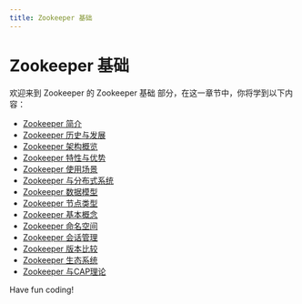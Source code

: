 ```yaml
---
title: Zookeeper 基础
---
```


# Zookeeper 基础

欢迎来到 Zookeeper 的 Zookeeper 基础 部分，在这一章节中，你将学到以下内容：

- [Zookeeper 简介](./0-introduction-to-zookeeper.mdx)
- [Zookeeper 历史与发展](./1-zookeeper-history-and-development.mdx)
- [Zookeeper 架构概览](./2-overview-of-zookeeper-architecture.mdx)
- [Zookeeper 特性与优势](./3-zookeeper-features-and-benefits.mdx)
- [Zookeeper 使用场景](./4-zookeeper-usage-scenarios.mdx)
- [Zookeeper 与分布式系统](./5-zookeeper-and-distributed-systems.mdx)
- [Zookeeper 数据模型](./6-zookeeper-data-model.mdx)
- [Zookeeper 节点类型](./7-zookeeper-node-type.mdx)
- [Zookeeper 基本概念](./8-zookeeper-basic-concepts.mdx)
- [Zookeeper 命名空间](./9-zookeeper-namespace.mdx)
- [Zookeeper 会话管理](./10-zookeeper-session-management.mdx)
- [Zookeeper 版本比较](./11-zookeeper-version-comparison.mdx)
- [Zookeeper 生态系统](./12-zookeeper-ecosystem.mdx)
- [Zookeeper 与CAP理论](./13-zookeeper-and-cap-theory.mdx)

Have fun coding!